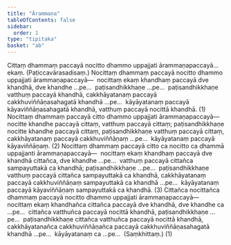 ```yaml
---
title: "Ārammaṇa"
tableOfContents: false
sidebar:
  order: 1
type: "tipitaka"
basket: "ab"
---
```



<DynamicBreadcrumb />

<Division number="62">

<Paragraph number="2460">
Cittaṃ dhammaṃ paccayā nocitto dhammo uppajjati ārammaṇapaccayā…  ekaṃ. (Paṭiccavārasadisaṃ.)
</Paragraph>

<Paragraph number="2461">
Nocittaṃ dhammaṃ paccayā nocitto dhammo uppajjati ārammaṇapaccayā—  nocittaṃ ekaṃ khandhaṃ paccayā dve khandhā, dve khandhe …pe…  paṭisandhikkhaṇe …pe…  paṭisandhikkhaṇe vatthuṃ paccayā khandhā, cakkhāyatanaṃ paccayā cakkhuviññāṇasahagatā khandhā …pe…  kāyāyatanaṃ paccayā kāyaviññāṇasahagatā khandhā, vatthuṃ paccayā nocittā khandhā. (1)
</Paragraph>

<Paragraph number="2462">
Nocittaṃ dhammaṃ paccayā citto dhammo uppajjati ārammaṇapaccayā—  nocitte khandhe paccayā cittaṃ, vatthuṃ paccayā cittaṃ; paṭisandhikkhaṇe nocitte khandhe paccayā cittaṃ, paṭisandhikkhaṇe vatthuṃ paccayā cittaṃ, cakkhāyatanaṃ paccayā cakkhuviññāṇaṃ …pe…  kāyāyatanaṃ paccayā kāyaviññāṇaṃ. (2)
</Paragraph>

<Paragraph number="2463">
Nocittaṃ dhammaṃ paccayā citto ca nocitto ca dhammā uppajjanti ārammaṇapaccayā—  nocittaṃ ekaṃ khandhaṃ paccayā dve khandhā cittañca, dve khandhe …pe…  vatthuṃ paccayā cittañca sampayuttakā ca khandhā; paṭisandhikkhaṇe …pe…  paṭisandhikkhaṇe vatthuṃ paccayā cittañca sampayuttakā ca khandhā, cakkhāyatanaṃ paccayā cakkhuviññāṇaṃ sampayuttakā ca khandhā …pe…  kāyāyatanaṃ paccayā kāyaviññāṇaṃ sampayuttakā ca khandhā. (3)
</Paragraph>

<Paragraph number="2464">
Cittañca nocittañca dhammaṃ paccayā nocitto dhammo uppajjati ārammaṇapaccayā—  nocittaṃ ekaṃ khandhañca cittañca paccayā dve khandhā, dve khandhe ca …pe…  cittañca vatthuñca paccayā nocittā khandhā, paṭisandhikkhaṇe …pe…  paṭisandhikkhaṇe cittañca vatthuñca paccayā nocittā khandhā, cakkhāyatanañca cakkhuviññāṇañca paccayā cakkhuviññāṇasahagatā khandhā …pe…  kāyāyatanaṃ ca …pe…  (Saṃkhittaṃ.) (1)
</Paragraph>
</Division>